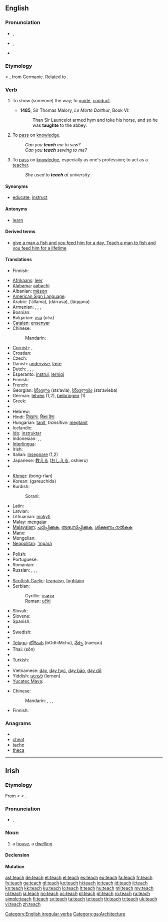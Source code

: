 {{also|Teach}}
==English==

===Pronunciation===
* {{a|UK}} {{IPA|/tiːtʃ/}}, {{SAMPA|/ti:tS/}}
*: {{rhymes|iːtʃ}}
* {{a|US}} {{IPA|/titʃ/}}, {{SAMPA|/titS/}}
*: {{rhymes|itʃ}}
* {{audio|en-us-teach.ogg|Audio (US)}}

===Etymology===
{{etyl|enm}} {{term|techen|lang=enm}} < {{etyl|ang}} {{term|tæcan|tǣċan}}, from Germanic. Related to {{term|token}}.

===Verb===
{{en-verb|teaches|teaching|taught|taught}}

# {{obsolete|transitive}} To show (someone) the way; to [[guide]], [[conduct]].
#* '''1485''', Sir Thomas Malory, ''Le Morte Darthur'', Book VI:
#*: Than Sir Launcelot armed hym and toke his horse, and so he was '''taughte''' to the abbey.
# {{transitive}} To [[pass]] on [[knowledge]].
#: ''Can you '''teach''' me to sew?''
#: ''Can you '''teach''' sewing to me?''
# {{intransitive}} To [[pass]] on [[knowledge]], especially as one's profession; to act as a [[teacher]].
#: ''She used to '''teach''' at university.''

====Synonyms====
* {{sense|transitive|to pass on knowledge}} [[educate]], [[instruct]]

====Antonyms====
* {{sense|intransitive|to pass on knowledge}} [[learn]]

====Derived terms====
* [[give a man a fish and you feed him for a day. Teach a man to fish and you feed him for a lifetime]]

====Translations====
{{trans-top|obsolete: to show the way}}
* Finnish: {{t|fi|opettaa}}
{{trans-mid}}
{{trans-bottom}}

{{trans-top|to pass on knowledge}}
* [[Afrikaans]]: [[leer]]
* [[Alabama]]: [[aabachi]]
* Albanian: [[mëson]]
* [[American Sign Language]]: {{tø|ase|FlatO@NearSfhead-FlatO@NearSfhead FlatO@FromSfhead-FlatO@FromSfhead|xs=American Sign Language}}
* Arabic: {{Arab|[[علم]]}} (ʻállama), {{Arab|[[درس]]}} (dárrasa), {{Arab|[[لقن]]}} (láqqana)
* Armenian: {{t|hy|սովորեցնել|tr=sovorec’nel}},  {{t-|hy|ուսուցանել|tr=usuc’anel}},  {{t|hy|դաս տալ|tr=das tal}},  {{t|hy|վարժեցնել|tr=varžec’nel}}
* Bosnian: {{t-|bs|učiti}}
* Bulgarian: [[уча]] (uča)
* [[Catalan]]: [[ensenyar]]
* Chinese:
*: Mandarin: {{t|zh|教|tr=jiāo|sc=Hani}}
* [[Cornish]]: {{t-|kw|dyski|xs=Cornish}}, {{t-|kw|dysky|xs=Cornish}}
* Croatian: {{t-|hr|učiti}}
* Czech: {{t-|cs|učit}}
* Danish: [[undervise]], [[lære]]
* Dutch: {{t+|nl|aanleren}}, {{t+|nl|leren}}, {{t+|nl|onderwijzen}}, {{t+|nl|lesgeven}}
* Esperanto: [[instrui]], [[lernigi]]
* Finnish: {{t+|fi|opettaa}}
* French: {{t+|fr|enseigner}}
* Georgian: [[სწავლა]] (sts‘avla), [[სწავლება]] (sts‘avleba)
* German: [[lehren]] (1,2), [[beibringen]] (1)
* Greek: {{t+|el|διδάσκω}}
* {{trreq|Gujarati}}
* Hebrew: {{t-|he|לימד|tr=liméd}}
* Hindi: [[सिखाना]], [[शिक्षा देना]]
* Hungarian: [[tanít]], ''transitive:'' [[megtanít]]
* Icelandic: {{t+|is|kenna}}
* [[Ido]]: [[instruktar]]
* Indonesian: {{t+|id|ajar|xs=Indonesian}}, {{t+|id|ajar|alt=mengajar|xs=Indonesian}}, {{t+|id|ajar|alt=mengajari|xs=Indonesian}}
* [[Interlingua]]: {{t-|ia|inseniar|xs=Interlingua}}
* Irish: {{t-|ga|múin|xs=Irish}}
* Italian: [[insegnare]] (1,2)
* Japanese: [[教える]] ([[おしえる]], oshieru)
* {{trreq|Kannada}}
{{trans-mid}}
* [[Khmer]]: {{Khmr|[[បង្រៀន]]}} (bong-rīən)
* Korean: {{t+|ko|가르치다|sc=Hang}} (gareuchida)
* Kurdish:
*: Sorani: {{t|ku|وتنه‌وه‌|tr=witnewe|sc=ku-Arab}}
* Latin: {{t-|la|docere}}
* Latvian: {{t|lv|mācīt}}
* Lithuanian: [[mokyti]]
* Malay: [[mengajar]]
* [[Malayalam]]: [[പഠിപ്പിക്കുക]], [[അഭ്യസിപ്പിക്കുക]], [[ശിക്ഷണം നല്‍കുക]]
* [[Manx]]: {{t-|gv|ynsaghey|xs=Manx}}
* Mongolian: {{t|mn|заах|tr=zaah|sc=Cyrl|xs=Mongolian}}
* [[Neapolitan]]: [['mparà]]
* {{trreq|Oriya}}
* Polish: {{t+|pl|uczyć}}
* Portuguese: {{t+|pt|ensinar}}
* Romanian: {{t+|ro|învăţa}}
* Russian: {{t+|ru|преподавать|tr=prepodavát’}} {{impf}}, {{t+|ru|учить|tr=učít’}} {{impf}}, {{t+|ru|научить|tr=naučít’}} {{pf}}, {{t+|ru|обучать|tr=obučát’}} {{impf}}
* {{trreq|Sanskrit}}
* [[Scottish Gaelic]]: [[teagaisg]], [[foghlaim]]
* Serbian:
*: Cyrillic: [[учити#Serbian|учити]]
*: Roman: [[učiti#Serbian|učiti]]
* Slovak: {{t+|sk|učiť}}
* Slovene: {{t+|sl|učiti}}
* Spanish: {{t+|es|enseñar}}
* {{trreq|Swahili}}
* Swedish: {{t+|sv|lära}}
* {{trreq|Tamil}}
* [[Telugu]]: [[బోధించు]] (bOdhiMchu), [[నేర్పు]] (naerpu)
* Thai: {{Thai|[[สอน]]}} (sŏn)
* {{trreq|Tibetan}}
* Turkish: {{t+|tr|öğretmek}}
* {{trreq|Urdu}}
* Vietnamese: [[dạy]], [[dạy học]], [[dạy bảo]], [[dạy dỗ]]
* Yiddish: [[לערנען]] (lernen)
* [[Yucatec Maya]]: {{tø|yua|ka’ans}}
{{trans-bottom}}

{{trans-top|to pass on one's knowledge as one's profession}}
* Chinese:
*: Mandarin: {{t|zh|教學|sc=Hani}}, {{t|zh|教学|tr=jiāoxué|sc=Hani}}, {{t|zh|講課|sc=Hani}}, {{t|zh|讲课|tr=jiǎngkè|sc=Hani}}
{{trans-mid}}
* Finnish: {{t|fi|opettaa}}
{{trans-bottom}}

===Anagrams===
* {{alphagram|aceht}}
* [[cheat#English|cheat]]
* [[tache#English|tache]]
* [[theca#English|theca]]

[[Category:English irregular verbs]]

----

==Irish==

===Etymology===
From {{etyl|sga|ga}} {{term|tech|lang=sga}} < {{proto|Celtic|tego-|lang=ga}} < {{proto|Indo-European|teg-os|cover, roof|lang=ga}}.

===Pronunciation===
* {{IPA|/tʲæx/|lang=ga}}, {{SAMPA|/t'{x/|lang=ga}}

===Noun===
{{infl|ga|noun|g=m}}

# a [[house]], a [[dwelling]]

====Declension====
{{ga-noun-m-irreg|t|each|í|ithe|ithe}}

====Mutation====
{{ga mut cons|t|each}}

[[Category:ga:Architecture]]

[[ast:teach]]
[[de:teach]]
[[et:teach]]
[[el:teach]]
[[es:teach]]
[[eu:teach]]
[[fa:teach]]
[[fr:teach]]
[[fy:teach]]
[[ga:teach]]
[[gl:teach]]
[[ko:teach]]
[[hi:teach]]
[[io:teach]]
[[id:teach]]
[[it:teach]]
[[kn:teach]]
[[kk:teach]]
[[ku:teach]]
[[lo:teach]]
[[lt:teach]]
[[hu:teach]]
[[ml:teach]]
[[my:teach]]
[[nl:teach]]
[[ja:teach]]
[[no:teach]]
[[oc:teach]]
[[pl:teach]]
[[pt:teach]]
[[ro:teach]]
[[ru:teach]]
[[simple:teach]]
[[fi:teach]]
[[sv:teach]]
[[ta:teach]]
[[te:teach]]
[[th:teach]]
[[tr:teach]]
[[uk:teach]]
[[vi:teach]]
[[zh:teach]]